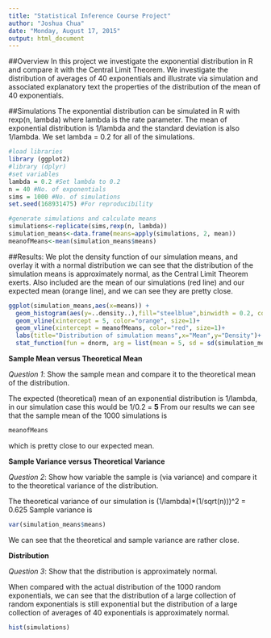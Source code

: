 ```yaml
---
title: "Statistical Inference Course Project"
author: "Joshua Chua"
date: "Monday, August 17, 2015"
output: html_document
---
```

##Overview
In this project we investigate the exponential distribution in R and compare it with the Central Limit Theorem. We investigate the distribution of averages of 40 exponentials and illustrate via simulation and associated explanatory text the properties of the distribution of the mean of 40 exponentials.

##Simulations
The exponential distribution can be simulated in R with rexp(n, lambda) where lambda is the rate parameter. The mean of exponential distribution is 1/lambda and the standard deviation is also 1/lambda. We set lambda = 0.2 for all of the simulations.
```r
#load libraries
library (ggplot2)
#library (dplyr)
#set variables
lambda = 0.2 #Set lambda to 0.2
n = 40 #No. of exponentials
sims = 1000 #No. of simulations
set.seed(168931475) #For reproducibility

#generate simulations and calculate means
simulations<-replicate(sims,rexp(n, lambda))
simulation_means<-data.frame(means=apply(simulations, 2, mean))
meanofMeans<-mean(simulation_means$means)
```
##Results:
We plot the density function of our simulation means, and overlay it with a normal distribution we can see that the distribution of the simulation means  is approximately normal, as the Central Limit Theorem exerts.
Also included are the mean of our simulations (red line) and our expected mean (orange line), and we can see they are pretty close.
```r
ggplot(simulation_means,aes(x=means)) +
  geom_histogram(aes(y=..density..),fill="steelblue",binwidth = 0.2, color = I("black"))+
  geom_vline(xintercept = 5, color="orange", size=1)+
  geom_vline(xintercept = meanofMeans, color="red", size=1)+
  labs(title="Distribution of simulation means",x="Mean",y="Density")+
  stat_function(fun = dnorm, arg = list(mean = 5, sd = sd(simulation_means$mean)))
```

__Sample Mean versus Theoretical Mean__
  
_Question 1_: Show the sample mean and compare it to the theoretical mean of the distribution.
  
The expected (theoretical) mean of an exponential distribution is 1/lambda, in our simulation case this would be 1/0.2 = __5__
From our results we can see that the sample mean of the 1000 simulations is 
```r
meanofMeans
```
  which is pretty close to our expected mean.

__Sample Variance versus Theoretical Variance__
  
_Question 2_: Show how variable the sample is (via variance) and compare it to the theoretical variance of the distribution.
  
The theoretical variance of our simulation is (1/lambda)*(1/sqrt(n)))^2 = 0.625
Sample variance is
```r
var(simulation_means$means)
```
We can see that the theoretical and sample variance are rather close. 
  
__Distribution__
  
_Question 3_: Show that the distribution is approximately normal.
  
When compared with the actual distribution of the 1000 random exponentials, we can see that the distribution of a large collection of random exponentials is still exponential but the distribution of a large collection of averages of 40 exponentials is approximately normal.
  
```r
hist(simulations)
```